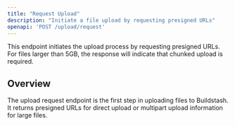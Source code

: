 ```yaml
---
title: "Request Upload"
description: "Initiate a file upload by requesting presigned URLs"
openapi: 'POST /upload/request'
---
```


<Note>
  This endpoint initiates the upload process by requesting presigned URLs. For files larger than 5GB, the response will indicate that chunked upload is required.
</Note>

## Overview

The upload request endpoint is the first step in uploading files to Buildstash. It returns presigned URLs for direct upload or multipart upload information for large files.

